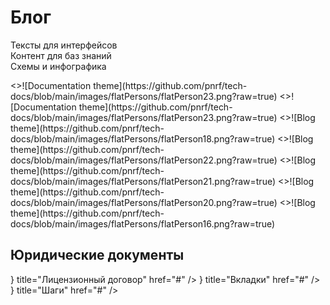 
# Блог

Тексты для интерфейсов  
Контент для баз знаний  
Схемы и инфографика  

<Cards num={3}>
  <Cards.Card
    image
    title="Техническая документация"
    href="../portfolio/tech-docs"
  >
    <>![Documentation theme](https://github.com/pnrf/tech-docs/blob/main/images/flatPersons/flatPerson23.png?raw=true)</>
  </Cards.Card>
</Cards>

<Cards num={3}>
  <Cards.Card
    image
    title="Описание процессов жизненного цикла"
    href="../portfolio/tech-docs"
  >
    <>![Documentation theme](https://github.com/pnrf/tech-docs/blob/main/images/flatPersons/flatPerson23.png?raw=true)</>
  </Cards.Card>
  <Cards.Card image title="Юридическая документация" href="../portfolio/legal-docs">
    <>![Blog theme](https://github.com/pnrf/tech-docs/blob/main/images/flatPersons/flatPerson18.png?raw=true)</>
  </Cards.Card>
	  <Cards.Card image title="Тексты для интерфейсов" href="../portfolio/legal-docs">
    <>![Blog theme](https://github.com/pnrf/tech-docs/blob/main/images/flatPersons/flatPerson22.png?raw=true)</>
  </Cards.Card>
	  <Cards.Card image title="Контент для баз знаний" href="../portfolio/legal-docs">
    <>![Blog theme](https://github.com/pnrf/tech-docs/blob/main/images/flatPersons/flatPerson21.png?raw=true)</>
  </Cards.Card>
	  <Cards.Card image title="Схемы и инфографика" href="../portfolio/legal-docs">
    <>![Blog theme](https://github.com/pnrf/tech-docs/blob/main/images/flatPersons/flatPerson20.png?raw=true)</>
  </Cards.Card>
	  <Cards.Card image title="Другие работы" href="../portfolio/legal-docs">
    <>![Blog theme](https://github.com/pnrf/tech-docs/blob/main/images/flatPersons/flatPerson16.png?raw=true)</>
  </Cards.Card>
</Cards>

## Юридические документы

<Cards>
  <Card
    icon={
			<svg
				xmlns="http://www.w3.org/2000/svg"
				fill="none"
				viewBox="0 0 24 24"
				stroke-width="1.5"
				stroke="currentColor"
			>
				<path
					stroke-linecap="round"
					stroke-linejoin="round"
					d="M12 9v3.75m-9.303 3.376c-.866 1.5.217 3.374 1.948 3.374h14.71c1.73 0 2.813-1.874 1.948-3.374L13.949 3.378c-.866-1.5-3.032-1.5-3.898 0L2.697 16.126zM12 15.75h.007v.008H12v-.008z"
				/>
			</svg>
		}
    title="Лицензионный договор"
    href="#"
  />
  <Card 
		icon={
			<svg
				xmlns="http://www.w3.org/2000/svg"
				fill="none"
				viewBox="0 0 24 24"
				stroke-width="1.5"
				stroke="currentColor"
			>
				<path
					stroke-linecap="round"
					stroke-linejoin="round"
					d="M6 6.878V6a2.25 2.25 0 012.25-2.25h7.5A2.25 2.25 0 0118 6v.878m-12 0c.235-.083.487-.128.75-.128h10.5c.263 0 .515.045.75.128m-12 0A2.25 2.25 0 004.5 9v.878m13.5-3A2.25 2.25 0 0119.5 9v.878m0 0a2.246 2.246 0 00-.75-.128H5.25c-.263 0-.515.045-.75.128m15 0A2.25 2.25 0 0121 12v6a2.25 2.25 0 01-2.25 2.25H5.25A2.25 2.25 0 013 18v-6c0-.98.626-1.813 1.5-2.122"
				/>
			</svg>
		} 
		title="Вкладки" 
		href="#" 
	/>
  <Card 
		icon={
			<svg
				xmlns="http://www.w3.org/2000/svg"
				fill="currentColor"
				stroke="none"
				viewBox="-1 0 19 19"
			>
				<path
					d="M16.417 9.6A7.917 7.917 0 1 1 8.5 1.683 7.917 7.917 0 0 1 16.417 9.6zM9.666 6.508H8.248L6.09 8.09l.806 1.103 1.222-.945v4.816h1.547z"
				/>
			</svg>
		}
		title="Шаги"
		href="#"
	/>
</Cards>
